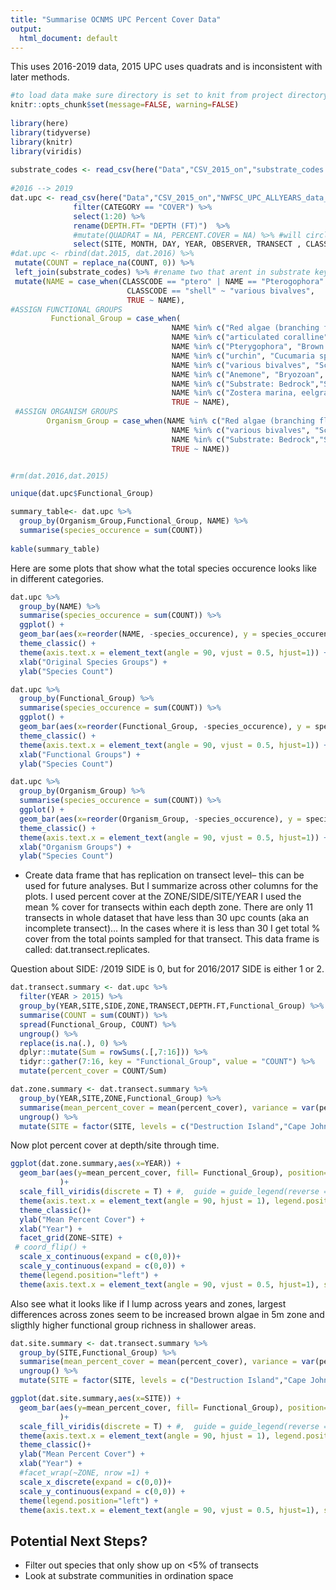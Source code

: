 ```yaml
---
title: "Summarise OCNMS UPC Percent Cover Data"
output:
  html_document: default
---
```

This uses 2016-2019 data, 2015 UPC uses quadrats and is inconsistent with later methods. 

```r
#to load data make sure directory is set to knit from project directory
knitr::opts_chunk$set(message=FALSE, warning=FALSE)
 
library(here)
library(tidyverse)
library(knitr)
library(viridis)
 
substrate_codes <- read_csv(here("Data","CSV_2015_on","substrate_codes.csv"))
 
#2016 --> 2019
dat.upc <- read_csv(here("Data","CSV_2015_on","NWFSC_UPC_ALLYEARS_data_2019.csv")) %>% 
              filter(CATEGORY == "COVER") %>%
              select(1:20) %>%
              rename(DEPTH.FT= "DEPTH (FT)")  %>%
              #mutate(QUADRAT = NA, PERCENT.COVER = NA) %>% #will circle back tothis and get % cover for 2016 to 2019 data 
              select(SITE, MONTH, DAY, YEAR, OBSERVER, TRANSECT , CLASSCODE, COUNT,DEPTH.FT,SIDE,ZONE,TRANSECT,BUDDY,SEGMENT) %>%
#dat.upc <- rbind(dat.2015, dat.2016) %>%
 mutate(COUNT = replace_na(COUNT, 0)) %>%
 left_join(substrate_codes) %>% #rename two that arent in substrate key
 mutate(NAME = case_when(CLASSCODE == "ptero" | NAME == "Pterogophora" ~ "Pterygophora",
                          CLASSCODE == "shell" ~ "various bivalves",
                          TRUE ~ NAME),
#ASSIGN FUNCTIONAL GROUPS 
         Functional_Group = case_when(
                                    NAME %in% c("Red algae (branching flat blade)", "Red algae (cylindrical branches)", "Red algae (lacy branching)", "Red algae (leaf-like)") ~ "Red Algae",
                                    NAME %in% c("articulated coralline","Encrusting hydrocoral (eg. Stylantheca)","Red algae -Encrusting", "Coralline algae -Crustose") ~ "Encrusting Species",
                                    NAME %in% c("Pterygophora", "Brown algae understory prone","Nereocystis holdfast (alive)", "Macrosystis holdfast (alive)", "Laminariales holdfast (alive)") ~ "Brown Algae (Understory)",
                                    NAME %in% c("urchin", "Cucumaria spp.' sea cucumber") ~ "Echinoderm", 
                                    NAME %in% c("various bivalves", "Scallop") ~ "Bivalve",
                                    NAME %in% c("Anemone", "Bryozoan", "Cup Coral","Tunicate -Colonial,compund,social","Tunicate -Solitary", "Hydroid", "Sponge", "Barnacle","Tubeworm") ~ "Non-mobile Invertebrate",
                                    NAME %in% c("Substrate: Bedrock","Shell Debris","Bare Sand", "Substrate: Cobble","Sediment/Mud", "Substrate: Sand","Bare Rock" ) ~ "Non-living Substrate",
                                    NAME %in% c("Zostera marina, eelgrass" , "Phyllospadix spp.' surfgrass") ~ "Eelgrass_Surfgrass",
                                    TRUE ~ NAME),
 #ASSIGN ORGANISM GROUPS         
        Organism_Group = case_when(NAME %in% c("Red algae (branching flat blade)", "Red algae (cylindrical branches", "Red algae (lacy branching)","Pterygophora", "Brown algae understory prone","Red algae -Encrusting", "Coralline algae -Crustose","Nereocystis holdfast (alive)","Macrosystis holdfast (alive)","Phyllospadix spp.' surfgrass", "Zostera marina, eelgrass","Encrusting hydrocoral (eg. Stylantheca)","Green algae","Laminariales holdfast (alive)","articulated coralline", "Red algae (cylindrical branches)","Red algae (leaf-like)") ~ "Plant_Algae",
                                    NAME %in% c("various bivalves", "Scallop","Anemone", "Cup Coral","Barnacle","Tunicate -Colonial,compund,social", "Tunicate -Solitary","urchin","Bryozoan","Diatom Layer","Sponge","Tubeworm","Hydroid", "Cucumaria spp.' sea cucumber") ~ "Invertebrate",
                                    NAME %in% c("Substrate: Bedrock","Shell Debris","Bare Sand", "Substrate: Cobble","Sediment/Mud", "Substrate: Sand","Bare Rock" ) ~ "Non-living Substrate", 
                                    TRUE ~ NAME))  


#rm(dat.2016,dat.2015) 

unique(dat.upc$Functional_Group)

```

```r
summary_table<- dat.upc %>%
  group_by(Organism_Group,Functional_Group, NAME) %>%
  summarise(species_occurence = sum(COUNT))  
 
kable(summary_table)
```

Here are some plots that show what the total species occurence looks like in different categories. 
```r
dat.upc %>%
  group_by(NAME) %>%
  summarise(species_occurence = sum(COUNT)) %>%
  ggplot() +
  geom_bar(aes(x=reorder(NAME, -species_occurence), y = species_occurence), stat = "identity")+ 
  theme_classic() +
  theme(axis.text.x = element_text(angle = 90, vjust = 0.5, hjust=1)) +
  xlab("Original Species Groups") +
  ylab("Species Count")
```

```r
dat.upc %>%
  group_by(Functional_Group) %>%
  summarise(species_occurence = sum(COUNT)) %>%
  ggplot() +
  geom_bar(aes(x=reorder(Functional_Group, -species_occurence), y = species_occurence), stat = "identity")+ 
  theme_classic() +
  theme(axis.text.x = element_text(angle = 90, vjust = 0.5, hjust=1)) +
  xlab("Functional Groups") +
  ylab("Species Count")
```

```r
dat.upc %>%
  group_by(Organism_Group) %>%
  summarise(species_occurence = sum(COUNT)) %>%
  ggplot() +
  geom_bar(aes(x=reorder(Organism_Group, -species_occurence), y = species_occurence), stat = "identity")+ 
  theme_classic() +
  theme(axis.text.x = element_text(angle = 90, vjust = 0.5, hjust=1)) +
  xlab("Organism Groups") +
  ylab("Species Count")
```


- Create data frame that has replication on transect level-- this can be used for future analyses. But I summarize across other columns for the plots. I used percent cover at the ZONE/SIDE/SITE/YEAR I used the mean % cover for transects within each depth zone. There are only 11 transects in whole dataset that have less than 30 upc counts (aka an incomplete transect)... In the cases where it is less than 30 I get total % cover from the total points sampled for that transect. 
This data frame is called: dat.transect.replicates.

\n Question about SIDE:
\n 2018/2019 SIDE is 0, but for 2016/2017 SIDE is either 1 or 2.  

```r
dat.transect.summary <- dat.upc %>%
  filter(YEAR > 2015) %>%
  group_by(YEAR,SITE,SIDE,ZONE,TRANSECT,DEPTH.FT,Functional_Group) %>%
  summarise(COUNT = sum(COUNT)) %>%
  spread(Functional_Group, COUNT) %>%
  ungroup() %>%
  replace(is.na(.), 0) %>%
  dplyr::mutate(Sum = rowSums(.[,7:16])) %>%
  tidyr::gather(7:16, key = "Functional_Group", value = "COUNT") %>%
  mutate(percent_cover = COUNT/Sum) 
```


```r
dat.zone.summary <- dat.transect.summary %>%
  group_by(YEAR,SITE,ZONE,Functional_Group) %>% 
  summarise(mean_percent_cover = mean(percent_cover), variance = var(percent_cover)) %>% 
  ungroup() %>%
  mutate(SITE = factor(SITE, levels = c("Destruction Island","Cape Johnson", "Cape Alava","Tatoosh Island","Neah Bay")))
```

Now plot percent cover at depth/site through time. 

```r
ggplot(dat.zone.summary,aes(x=YEAR)) +
  geom_bar(aes(y=mean_percent_cover, fill= Functional_Group), position="fill", stat="identity",width = 0.95
           )+
  scale_fill_viridis(discrete = T) + #,  guide = guide_legend(reverse = TRUE), name = "Stock") +
  theme(axis.text.x = element_text(angle = 90, hjust = 1), legend.position = "left",aspect.ratio = 3/1)  +
  theme_classic()+
  ylab("Mean Percent Cover") +
  xlab("Year") +
  facet_grid(ZONE~SITE) +
 # coord_flip() +
  scale_x_continuous(expand = c(0,0))+
  scale_y_continuous(expand = c(0,0)) +
  theme(legend.position="left") +
  theme(axis.text.x = element_text(angle = 90, vjust = 0.5, hjust=1), strip.text.x = element_text(size = 7))
```


Also see what it looks like if I lump across years and zones, largest differences across zones seem to be increased brown algae in 5m zone and sligthly higher functional group richness in shallower areas. 

```r
dat.site.summary <- dat.transect.summary %>%
  group_by(SITE,Functional_Group) %>% 
  summarise(mean_percent_cover = mean(percent_cover), variance = var(percent_cover)) %>% 
  ungroup() %>%
  mutate(SITE = factor(SITE, levels = c("Destruction Island","Cape Johnson", "Cape Alava","Tatoosh Island","Neah Bay")))

```

```r
ggplot(dat.site.summary,aes(x=SITE)) +
  geom_bar(aes(y=mean_percent_cover, fill= Functional_Group), position="fill", stat="identity",width = 0.95
           )+
  scale_fill_viridis(discrete = T) + #,  guide = guide_legend(reverse = TRUE), name = "Stock") +
  theme(axis.text.x = element_text(angle = 90, hjust = 1), legend.position = "left",aspect.ratio = 3/1)  +
  theme_classic()+
  ylab("Mean Percent Cover") +
  xlab("Year") +
  #facet_wrap(~ZONE, nrow =1) +
  scale_x_discrete(expand = c(0,0))+
  scale_y_continuous(expand = c(0,0)) +
  theme(legend.position="left") +
  theme(axis.text.x = element_text(angle = 90, vjust = 0.5, hjust=1), strip.text.x = element_text(size = 7))
```


## Potential Next Steps?
- Filter out species that only show up on <5% of transects
- Look at substrate communities in ordination space







 
